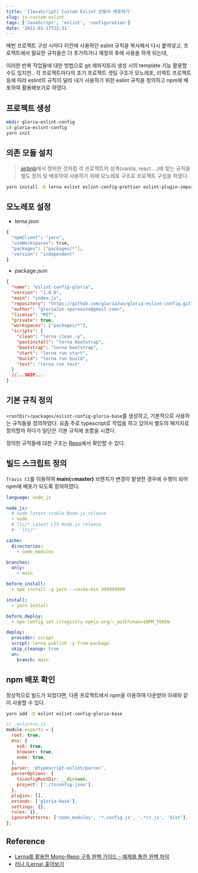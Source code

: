 ```yaml
---
title: '[JavaScript] Custom Eslint 만들어 배포하기'
slug: js-custom-eslint
tags: ['JavaScript', 'eslint', 'configuration']
date: '2021-01-17T22:31'
---
```


<!--truncate-->

매번 프로젝트 구성 시마다 이전에 사용하던 eslint 규칙을 복사해서 다시 붙여넣고,
프로젝트에서 필요한 규칙들은 더 추가하거나 재정의 후에 사용을 하게 되는데,

이러한 반복 작업들에 대한 방법으로 git 레파지토리 생성 시의 template 기능 활용할 수도 있지만..
각 프로젝트마다의 초기 프로젝트 셋팅 구조가 모노레포, 리액트 프로젝트 등에 따라 eslint의 규칙이 달라
내가 사용하기 위한 eslint 규칙을 정의하고 npm에 배포하여 활용해보기로 하였다.

## 프로젝트 생성

```bash
mkdir gloria-eslint-config
cd gloria-eslint-config
yarn init
```

## 의존 모듈 설치

> [airbnb](https://github.com/airbnb/javascript/tree/master/packages/eslint-config-airbnb)에서 정의한 것처럼
> 각 프로젝트의 성격(vanila, react ...)에 맞는 규칙을 별도 정의 및 배포하여 사용하기 위해 모노레포 구조로 프로젝트 구성을 하였다.

```bash
yarn install -D lerna eslint eslint-config-prettier eslint-plugin-import eslint-plugin-prettier prettier @typescript-eslint/eslint-plugin @typescript-eslint/parser
```

## 모노레포 설정

- lerna.json

```bash
{
  "npmClient": "yarn",
  "useWorkspaces": true,
  "packages": ["packages/*"],
  "version": "independent"
}
```

- package.json

```json
{
  "name": "eslint-config-gloria",
  "version": "1.0.0",
  "main": "index.js",
  "repository": "https://github.com/gloriaJun/gloria-eslint-config.git",
  "author": "gloriaJun <pureainu@gmail.com>",
  "license": "MIT",
  "private": true,
  "workspaces": ["packages/*"],
  "scripts": {
    "clean": "lerna clean -y",
    "postinstall": "lerna bootstrap",
    "bootstrap": "lerna bootstrap",
    "start": "lerna run start",
    "build": "lerna run build",
    "test": "lerna run test"
  }
  //...SKIP...
}
```

## 기본 규칙 정의

`<rootDir>/packages/eslint-config-gloria-base`를 생성하고, 기본적으로 사용하는 규칙들을 정의하였다.
요즘 주로 typescript로 작업을 하고 있어서 별도의 패키지로 정의할까 하다가 일단은 기본 규칙에 포함을 시켰다.

정의한 규칙들에 대한 구조는 [Repo](https://github.com/gloriaJun/gloria-eslint-config/tree/d816b03615dee3c863f712bf39ac5aa2aad2a618/packages/eslint-config-gloria-base)에서 확인할 수 있다.

## 빌드 스크립트 정의

`Travis CI`를 이용하여 **main(=master)** 브랜치가 변경이 발생한 경우에 수행이 되어 npm에 배포가 되도록 정의하였다.

```yaml
language: node_js

node_js:
  # node latest stable Node.js release
  - node
  # lts/* latest LTS Node.js release
  #- 'lts/*'

cache:
  directories:
    - node_modules

branches:
  only:
    - main

before_install:
  - npm install -g yarn --cache-min 999999999

install:
  - yarn install

before_deploy:
  - npm config set //registry.npmjs.org/:_authToken=$NPM_TOKEN

deploy:
  provider: script
  script: lerna publish -y from-package
  skip_cleanup: true
  on:
    branch: main
```

## npm 배포 확인

정상적으로 빌드가 되었다면, 다른 프로젝트에서 npm을 이용하여 다운받아 아래와 같이 사용할 수 있다.

```bash
yarn add -D eslint eslint-config-gloria-base
```

```javascript
// .eslintrc.js
module.exports = {
  root: true,
  env: {
    es6: true,
    browser: true,
    node: true,
  },
  parser: '@typescript-eslint/parser',
  parserOptions: {
    tsconfigRootDir: __dirname,
    project: ['./tsconfig.json'],
  },
  plugins: [],
  extends: ['gloria-base'],
  settings: {},
  rules: {},
  ignorePatterns: ['node_modules', '*.config.js', '.*rc.js', 'dist'],
};
```

## Reference

- [Lerna를 활용한 Mono-Repo 구축 완벽 가이드 - 예제를 통한 완벽 파악](https://kdydesign.github.io/2020/08/27/mono-repo-lerna-example/)
- [러나 (Lerna) 훑어보기](https://www.awesomezero.com/development/lerna/)
